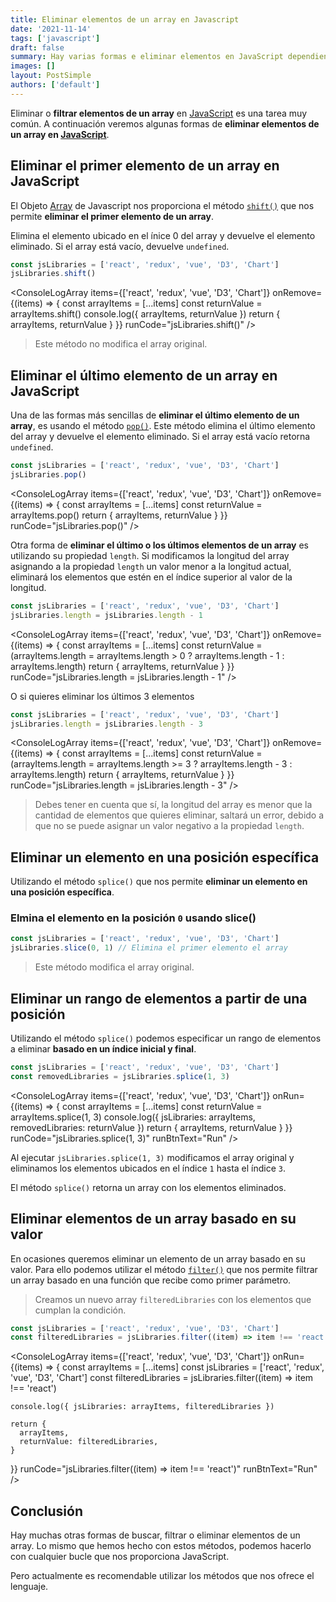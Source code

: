 ```yaml
---
title: Eliminar elementos de un array en Javascript
date: '2021-11-14'
tags: ['javascript']
draft: false
summary: Hay varias formas e eliminar elementos en JavaScript dependiendo la situación podrás utilizar una u otra. Podemos eliminar el primer elemento, el último, basado en su intice, filtrando el erray, entre otras formas.
images: []
layout: PostSimple
authors: ['default']
---
```


<TOCInline toc={props.toc} asDisclosure />

Eliminar o **filtrar elementos de un array** en [JavaScript](/tags/javascript) es una tarea muy común. A continuación veremos algunas formas de **eliminar elementos de un array en [JavaScript](/tags/javascript)**.

## Eliminar el primer elemento de un array en JavaScript

El Objeto [Array](https://developer.mozilla.org/es/docs/Web/JavaScript/Reference/Global_Objects/Array) de Javascript nos proporciona el método [`shift()`](https://developer.mozilla.org/es/docs/Web/JavaScript/Reference/Global_Objects/Array/shift) que nos permite **eliminar el primer elemento de un array**.

Elimina el elemento ubicado en el ínice 0 del array y devuelve el elemento eliminado. Si el array está vacío, devuelve `undefined`.

```js showLineNumbers
const jsLibraries = ['react', 'redux', 'vue', 'D3', 'Chart']
jsLibraries.shift()
```

<ConsoleLogArray
  items={['react', 'redux', 'vue', 'D3', 'Chart']}
  onRemove={(items) => {
    const arrayItems = [...items]
    const returnValue = arrayItems.shift()
    console.log({ arrayItems, returnValue })
    return { arrayItems, returnValue }
  }}
  runCode="jsLibraries.shift()"
/>

> Este método no modifica el array original.

## Eliminar el último elemento de un array en JavaScript

Una de las formas más sencillas de **eliminar el último elemento de un array**, es usando el método [`pop()`](https://developer.mozilla.org/es/docs/Web/JavaScript/Reference/Global_Objects/Array/pop). Este método elimina el último elemento del array y devuelve el elemento eliminado. Si el array está vacío retorna `undefined`.

```js showLineNumbers
const jsLibraries = ['react', 'redux', 'vue', 'D3', 'Chart']
jsLibraries.pop()
```

<ConsoleLogArray
  items={['react', 'redux', 'vue', 'D3', 'Chart']}
  onRemove={(items) => {
    const arrayItems = [...items]
    const returnValue = arrayItems.pop()
    return { arrayItems, returnValue }
  }}
  runCode="jsLibraries.pop()"
/>

Otra forma de **eliminar el último o los últimos elementos de un array** es utilizando su propiedad `length`. Si modificamos la longitud del array asignando a la propiedad `length` un valor menor a la longitud actual, eliminará los elementos que estén en el índice superior al valor de la longitud.

```js showLineNumbers
const jsLibraries = ['react', 'redux', 'vue', 'D3', 'Chart']
jsLibraries.length = jsLibraries.length - 1
```

<ConsoleLogArray
  items={['react', 'redux', 'vue', 'D3', 'Chart']}
  onRemove={(items) => {
    const arrayItems = [...items]
    const returnValue = (arrayItems.length =
      arrayItems.length > 0 ? arrayItems.length - 1 : arrayItems.length)
    return { arrayItems, returnValue }
  }}
  runCode="jsLibraries.length = jsLibraries.length - 1"
/>

O si quieres eliminar los últimos 3 elementos

```js showLineNumbers
const jsLibraries = ['react', 'redux', 'vue', 'D3', 'Chart']
jsLibraries.length = jsLibraries.length - 3
```

<ConsoleLogArray
  items={['react', 'redux', 'vue', 'D3', 'Chart']}
  onRemove={(items) => {
    const arrayItems = [...items]
    const returnValue = (arrayItems.length =
      arrayItems.length >= 3 ? arrayItems.length - 3 : arrayItems.length)
    return { arrayItems, returnValue }
  }}
  runCode="jsLibraries.length = jsLibraries.length - 3"
/>

> Debes tener en cuenta que sí, la longitud del array es menor que la cantidad de elementos que quieres eliminar, saltará un error, debido a que no se puede asignar un valor negativo a la propiedad `length`.

## Eliminar un elemento en una posición específica

Utilizando el método `splice()` que nos permite **eliminar un elemento en una posición específica**.

### Elmina el elemento en la posición `0` usando slice()

```js showLineNumbers
const jsLibraries = ['react', 'redux', 'vue', 'D3', 'Chart']
jsLibraries.slice(0, 1) // Elimina el primer elemento el array
```

> Este método modifica el array original.

## Eliminar un rango de elementos a partir de una posición

Utilizando el método `splice()` podemos especificar un rango de elementos a eliminar **basado en un índice inicial y final**.

```js showLineNumbers
const jsLibraries = ['react', 'redux', 'vue', 'D3', 'Chart']
const removedLibraries = jsLibraries.splice(1, 3)
```

<ConsoleLogArray
  items={['react', 'redux', 'vue', 'D3', 'Chart']}
  onRun={(items) => {
    const arrayItems = [...items]
    const returnValue = arrayItems.splice(1, 3)
    console.log({ jsLibraries: arrayItems, removedLibraries: returnValue })
    return { arrayItems, returnValue }
  }}
  runCode="jsLibraries.splice(1, 3)"
  runBtnText="Run"
/>

Al ejecutar `jsLibraries.splice(1, 3)` modificamos el array original y eliminamos los elementos ubicados en el índice `1` hasta el índice `3`.

El método `splice()` retorna un array con los elementos eliminados.

## Eliminar elementos de un array basado en su valor

En ocasiones queremos eliminar un elemento de un array basado en su valor. Para ello podemos utilizar el método [`filter()`](https://developer.mozilla.org/es/docs/Web/JavaScript/Reference/Global_Objects/Array/filter) que nos permite filtrar un array basado en una función que recibe como primer parámetro.

> Creamos un nuevo array `filteredLibraries` con los elementos que cumplan la condición.

```js
const jsLibraries = ['react', 'redux', 'vue', 'D3', 'Chart']
const filteredLibraries = jsLibraries.filter((item) => item !== 'react')
```

<ConsoleLogArray
  items={['react', 'redux', 'vue', 'D3', 'Chart']}
  onRun={(items) => {
    const arrayItems = [...items]
    const jsLibraries = ['react', 'redux', 'vue', 'D3', 'Chart']
    const filteredLibraries = jsLibraries.filter((item) => item !== 'react')

    console.log({ jsLibraries: arrayItems, filteredLibraries })

    return {
      arrayItems,
      returnValue: filteredLibraries,
    }

}}
runCode="jsLibraries.filter((item) => item !== 'react')"
runBtnText="Run"
/>

## Conclusión

Hay muchas otras formas de buscar, filtrar o eliminar elementos de un array. Lo mismo que hemos hecho con estos métodos, podemos hacerlo con cualquier bucle que nos proporciona JavaScript.

Pero actualmente es recomendable utilizar los métodos que nos ofrece el lenguaje.
